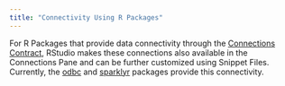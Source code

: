 ```yaml
---
title: "Connectivity Using R Packages"
---
```


For R Packages that provide data connectivity through the [Connections Contract](https://rstudio.github.io/rstudio-extensions/connections-contract.html), RStudio makes these connections also available in the Connections Pane and can be further customized using Snippet Files. Currently, the [odbc](https://github.com/rstats-db/odbc) and [sparklyr](https://github.com/rstudio/sparklyr) packages provide this connectivity.

